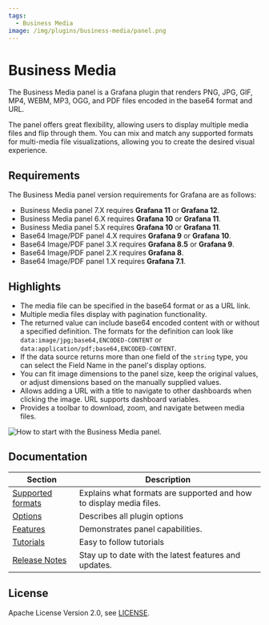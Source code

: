 ```yaml
---
tags:
  - Business Media
image: /img/plugins/business-media/panel.png
---
```



# Business Media

The Business Media panel is a Grafana plugin that renders PNG, JPG, GIF, MP4, WEBM, MP3, OGG, and PDF files encoded in the base64 format and URL.

The panel offers great flexibility, allowing users to display multiple media files and flip through them. You can mix and match any supported formats for multi-media file visualizations, allowing you to create the desired visual experience.

## Requirements

The Business Media panel version requirements for Grafana are as follows:

- Business Media panel 7.X requires **Grafana 11** or **Grafana 12**.
- Business Media panel 6.X requires **Grafana 10** or **Grafana 11**.
- Business Media panel 5.X requires **Grafana 10** or **Grafana 11**.
- Base64 Image/PDF panel 4.X requires **Grafana 9** or **Grafana 10**.
- Base64 Image/PDF panel 3.X requires **Grafana 8.5** or **Grafana 9**.
- Base64 Image/PDF panel 2.X requires **Grafana 8**.
- Base64 Image/PDF panel 1.X requires **Grafana 7.1**.

<GettingStarted />

## Highlights

- The media file can be specified in the base64 format or as a URL link.
- Multiple media files display with pagination functionality.
- The returned value can include base64 encoded content with or without a specified definition. The formats for the definition can look like `data:image/jpg;base64,ENCODED-CONTENT` or `data:application/pdf;base64,ENCODED-CONTENT`.
- If the data source returns more than one field of the `string` type, you can select the Field Name in the panel's display options.
- You can fit image dimensions to the panel size, keep the original values, or adjust dimensions based on the manually supplied values.
- Allows adding a URL with a title to navigate to other dashboards when clicking the image. URL supports dashboard variables.
- Provides a toolbar to download, zoom, and navigate between media files.

<Image
  title="How to start with the Business Media panel."
  src="/img/plugins/business-media/media-7.png"
/>

<Tutorial />

## Documentation

| Section                      | Description                                                         |
| ---------------------------- | ------------------------------------------------------------------- |
| [Supported formats](formats) | Explains what formats are supported and how to display media files. |
| [Options](options)           | Describes all plugin options                                        |
| [Features](features)         | Demonstrates panel capabilities.                                    |
| [Tutorials](tutorials)       | Easy to follow tutorials                                            |
| [Release Notes](release)     | Stay up to date with the latest features and updates.               |

## License

Apache License Version 2.0, see [LICENSE](https://github.com/volkovlabs/business-media/blob/main/LICENSE).

<Feedback />

